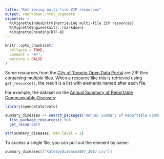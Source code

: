 ```yaml
---
title: "Retrieving multi-file ZIP resources"
output: rmarkdown::html_vignette
vignette: >
  %\VignetteIndexEntry{Retrieving multi-file ZIP resources}
  %\VignetteEngine{knitr::rmarkdown}
  %\VignetteEncoding{UTF-8}
---
```


```r
knitr::opts_chunk$set(
  collapse = TRUE,
  comment = "#>",
  warning = FALSE
)
```

Some resources from the [City of Toronto Open Data Portal](https://open.toronto.ca) are ZIP files containing multiple files. When a resource like this is retrieved using `get_resource()`, the result is a list with elements named after each file.

For example, the dataset on the [Annual Summary of Reportable Communicable Diseases](https://open.toronto.ca/dataset/annual-summary-of-reportable-communicable-diseases/):

```r
library(opendatatoronto)

summary_diseases <- search_packages("Annual Summary of Reportable Communicable Diseases") %>%
  list_package_resources() %>%
  get_resource()

str(summary_diseases, max.level = 1)
```

To access a single file, you can pull out the element by name:

```r
summary_diseases[["RatesbyDisease2007_2017.csv"]]
```
